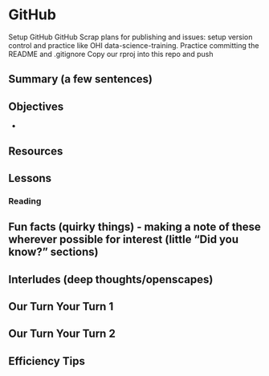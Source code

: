 # GitHub

Setup GitHub
GitHub
Scrap plans for publishing and issues: setup version control and practice like OHI data-science-training. 
Practice committing the README and .gitignore
Copy our rproj into this repo and push 

## Summary (a few sentences)

## Objectives

- 

## Resources


## Lessons




### Reading 


## Fun facts (quirky things) - making a note of these wherever possible for interest (little “Did you know?” sections)
## Interludes (deep thoughts/openscapes)
## Our Turn Your Turn 1
## Our Turn Your Turn 2
## Efficiency Tips

